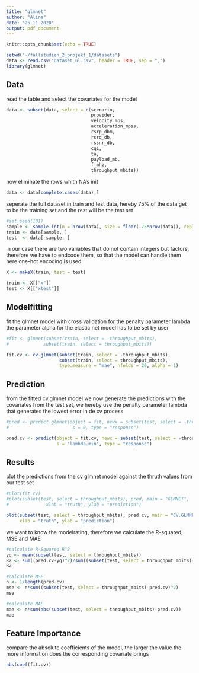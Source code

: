 ```yaml
---
title: "glmnet"
author: "Alina"
date: "25 11 2020"
output: pdf_document
---
```


```r
knitr::opts_chunk$set(echo = TRUE)
```


```r
setwd("~/fallstudien_2_projekt_1/datasets")
data <- read.csv("dataset_ul.csv", header = TRUE, sep = ",")
library(glmnet)
```

## Data

read the table and select the covariates for the model
```r
data <- subset(data, select = c(scenario, 
                                provider, 
                                velocity_mps, 
                                acceleration_mpss, 
                                rsrp_dbm, 
                                rsrq_db, 
                                rssnr_db, 
                                cqi, 
                                ta, 
                                payload_mb, 
                                f_mhz, 
                                throughput_mbits))
```

now eliminate the rows whith NA's init
```r
data <- data[complete.cases(data),]
```

seperate the full dataset in train and test data, hereby 75% of the data get to be the training set and the rest will be the test set

```r
#set.seed(101) 
sample <- sample.int(n = nrow(data), size = floor(.75*nrow(data)), replace = F)
train <- data[sample, ]
test  <- data[-sample, ]
```

in our case there are two variables that do not contain integers but factors, therefore we have to endcode them, so that the model can handle them
here one-hot encoding is used
```r
X <- makeX(train, test = test)

train <- X[["x"]]
test <- X[["xtest"]]

```

## Modelfitting

fit the glmnet model with cross validation for the penalty parameter lambda
the parameter alpha for the elastic net model has to be set by user
```r
#fit <- glmnet(subset(train, select = -throughput_mbits), 
#             subset(train, select = throughput_mbits))

fit.cv <- cv.glmnet(subset(train, select = -throughput_mbits), 
                    subset(train, select = throughput_mbits), 
                    type.measure = "mae", nfolds = 20, alpha = 1)
```


## Prediction 

from the fitted cv.glmnet model we now generate the predictions with the covariates from the test set, we hereby use the penalty parameter lambda that generates the lowest error in de cv process
```r
#pred <- predict.glmnet(object = fit, newx = subset(test, select = -throughput_mbits), 
#                        s = 0, type = "response")

pred.cv <- predict(object = fit.cv, newx = subset(test, select = -throughput_mbits), 
                   s = "lambda.min", type = "response")
```

## Results

plot the predictions from the cv glmnet model against the thruth values from our test set
```r
#plot(fit.cv)
#plot(subset(test, select = throughput_mbits), pred, main = "GLMNET", 
#              xlab = "truth", ylab = "prediction")

plot(subset(test, select = throughput_mbits), pred.cv, main = "CV.GLMNET", 
     xlab = "truth", ylab = "prediction")
```

we want to know the modelrating, therefore we calculate the R-squared, MSE and MAE
```r
#calculate R-Squared R^2
yq <- mean(subset(test, select = throughput_mbits))
R2 <- sum((pred.cv-yq)^2)/sum((subset(test, select = throughput_mbits)-yq)^2)
R2

#calculate MSE
n <- 1/length(pred.cv)
mse <- n*sum((subset(test, select = throughput_mbits)-pred.cv)^2)
mse

#calculate MAE
mae <- n*sum(abs(subset(test, select = throughput_mbits)-pred.cv))
mae
```

## Feature Importance 

compare the absolute coefficients of the model, the larger the value the more information does the corresponding covariate brings

```r
abs(coef(fit.cv))
```





